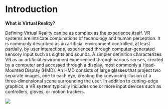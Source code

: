# Introduction

**What is Virtual Reality?**

Defining Virtual Reality can be as complex as the experience itself. VR systems are intricate combinations of technology and human perception. It is commonly described as an artificial environment controlled, at least partially, by user interactions, experienced through computer-generated sensory input such as sights and sounds. A simpler definition characterizes VR as an artificial environment experienced through various senses, created by a computer and accessed through a display, most commonly a Head-Mounted Display (HMD). An HMD consists of large glasses that project two separate images, one to each eye, creating the convincing illusion of a three-dimensional scene surrounding the user. In addition to cutting-edge graphics, a VR system typically includes one or more input devices such as controllers, gloves, or motion trackers.

 ![](https://www.youtube.com/watch?embeds_referring_euri=https%3A%2F%2Fmoodle.gla.ac.uk%2F&embeds_referring_origin=https%3A%2F%2Fmoodle.gla.ac.uk&source_ve_path=Mjg2NjQsMTY0NTAz&v=akveRNY6Ulw&feature=youtu.be) 
